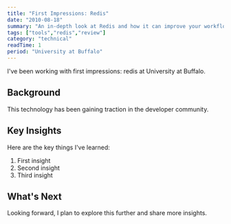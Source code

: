 ```yaml
---
title: "First Impressions: Redis"
date: "2010-08-18"
summary: "An in-depth look at Redis and how it can improve your workflow."
tags: ["tools","redis","review"]
category: "technical"
readTime: 1
period: "University at Buffalo"
---
```


I've been working with first impressions: redis at University at Buffalo.

## Background

This technology has been gaining traction in the developer community.

## Key Insights

Here are the key things I've learned:

1. First insight
2. Second insight
3. Third insight

## What's Next

Looking forward, I plan to explore this further and share more insights.

